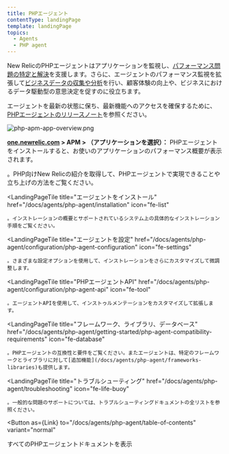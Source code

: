 ```yaml
---
title: PHPエージェント
contentType: landingPage
template: landingPage
topics:
  - Agents
  - PHP agent
---
```



New RelicのPHPエージェントはアプリケーションを監視し、[パフォーマンス問題の特定と解決](/docs/agents/php-agent/getting-started/introduction-new-relic-php#monitor-performance)を支援します。さらに、エージェントのパフォーマンス監視を拡張して[ビジネスデータの収集や分析](/docs/agents/php-agent/getting-started/introduction-new-relic-php#business-data)を行い、顧客体験の向上や、ビジネスにおけるデータ駆動型の意思決定を促すのに役立ちます。

エージェントを最新の状態に保ち、最新機能へのアクセスを確保するために、[PHPエージェントのリリースノート](/docs/release-notes/agent-release-notes/php-release-notes)を参照ください。

![php-apm-app-overview.png](./images/php-apm-app-overview_0.png "php-apm-app-overview.png")

**[one.newrelic.com](https://one.newrelic.com/apm) > APM > （アプリケーションを選択）：** PHPエージェントをインストールすると、お使いのアプリケーションのパフォーマンス概要が表示されます。

<LandingPageTileGrid>
  <LandingPageTile
    title="始めてみましょう"
    href="/docs/agents/php-agent/getting-started"
    icon="fe-terminal"
  >
    。PHP向けNew Relicの紹介を取得して、PHPエージェントで実現できることや立ち上げの方法をご覧ください。
  </LandingPageTile>

  <LandingPageTile
    title="エージェントをインストール"
    href="/docs/agents/php-agent/installation"
    icon="fe-list"
  >
    。インストレーションの概要とサポートされているシステム上の具体的なインストレーション手順をご覧ください。
  </LandingPageTile>

  <LandingPageTile
    title="エージェントを設定"
    href="/docs/agents/php-agent/configuration/php-agent-configuration"
    icon="fe-settings"
  >
    。さまざまな設定オプションを使用して、インストレーションをさらにカスタマイズして微調整します。
  </LandingPageTile>

  <LandingPageTile
    title="PHPエージェントAPI"
    href="/docs/agents/php-agent/configuration/php-agent-api"
    icon="fe-tool"
  >
    。エージェントAPIを使用して、インストゥルメンテーションをカスタマイズして拡張します。
  </LandingPageTile>

  <LandingPageTile
    title="フレームワーク、ライブラリ、データベース"
    href="/docs/agents/php-agent/getting-started/php-agent-compatibility-requirements"
    icon="fe-database"
  >
    。PHPエージェントの互換性と要件をご覧ください。またエージェントは、特定のフレームワークとライブラリに対して[追加機能](/docs/agents/php-agent/frameworks-libraries)も提供します。
  </LandingPageTile>

  <LandingPageTile
    title="トラブルシューティング"
    href="/docs/agents/php-agent/troubleshooting"
    icon="fe-life-buoy"
  >
    。一般的な問題のサポートについては、トラブルシューティングドキュメントの全リストを参照ください。
  </LandingPageTile>
</LandingPageTileGrid>

<Button
  as={Link}
  to="/docs/agents/php-agent/table-of-contents"
  variant="normal"
>
  すべてのPHPエージェントドキュメントを表示
</Button>
